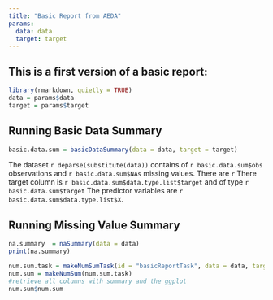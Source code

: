 ```yaml
---
title: "Basic Report from AEDA"
params:
  data: data
  target: target
---
```

## This is a first version of a basic report:

```r
library(rmarkdown, quietly = TRUE)
data = params$data
target = params$target
```


## Running Basic Data Summary 
```r
basic.data.sum = basicDataSummary(data = data, target = target)
```
The dataset `r deparse(substitute(data))` contains of `r basic.data.sum$obs` observations and `r basic.data.sum$NAs` missing values. There are `r `
There target column is `r basic.data.sum$data.type.list$target ` and of type `r basic.data.sum$target `
The predictor variables are `r basic.data.sum$data.type.list$X `.  

## Running Missing Value Summary

```r
na.summary  = naSummary(data = data)
print(na.summary)
```

```r
num.sum.task = makeNumSumTask(id = "basicReportTask", data = data, target = target)
num.sum = makeNumSum(num.sum.task)
#retrieve all columns with summary and the ggplot
num.sum$num.sum
```
